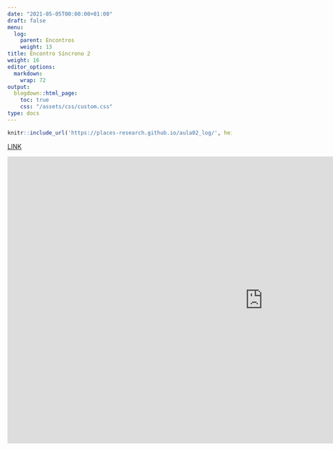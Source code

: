 ```yaml
---
date: "2021-05-05T00:00:00+01:00"
draft: false
menu:
  log:
    parent: Encontros
    weight: 13
title: Encontro Síncrono 2
weight: 16
editor_options: 
  markdown: 
    wrap: 72
output: 
  blogdown::html_page:
    toc: true
    css: "/assets/css/custom.css"
type: docs
---
```



```r
knitr::include_url('https://places-research.github.io/aula02_log/', height = "400px")
```

[LINK](https://places-research.github.io/aula02_log/)

<iframe width="1147" height="645" src="https://www.youtube.com/embed/1N5s9xuUfc8" title="YouTube video player" frameborder="0" allow="accelerometer; autoplay; clipboard-write; encrypted-media; gyroscope; picture-in-picture" allowfullscreen></iframe>
